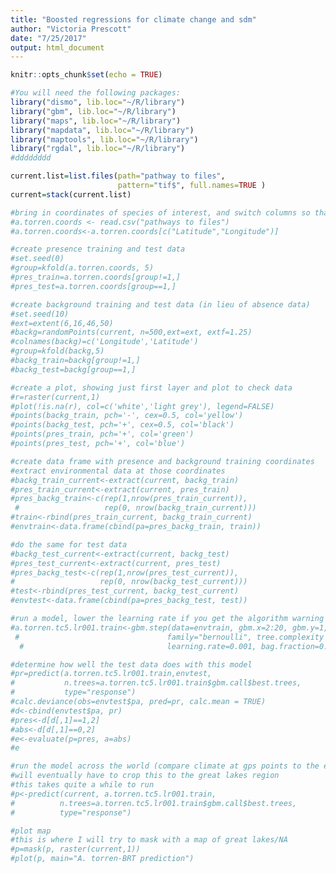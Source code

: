 ```yaml
---
title: "Boosted regressions for climate change and sdm"
author: "Victoria Prescott"
date: "7/25/2017"
output: html_document
---
```


```r
knitr::opts_chunk$set(echo = TRUE)
```

```r
#You will need the following packages:
library("dismo", lib.loc="~/R/library")
library("gbm", lib.loc="~/R/library")
library("maps", lib.loc="~/R/library")
library("mapdata", lib.loc="~/R/library")
library("maptools", lib.loc="~/R/library")
library("rgdal", lib.loc="~/R/library")
#dddddddd
```

```r
current.list=list.files(path="pathway to files", 
                        pattern="tif$", full.names=TRUE )
current=stack(current.list)
```

```r
#bring in coordinates of species of interest, and switch columns so that latitude is first
#a.torren.coords <- read.csv("pathways to files")
#a.torren.coords<-a.torren.coords[c("Latitude","Longitude")]
```

```r
#create presence training and test data
#set.seed(0)
#group=kfold(a.torren.coords, 5)
#pres_train=a.torren.coords[group!=1,]
#pres_test=a.torren.coords[group==1,]
```

```r
#create background training and test data (in lieu of absence data)
#set.seed(10)
#ext=extent(6,16,46,50)
#backg=randomPoints(current, n=500,ext=ext, extf=1.25)
#colnames(backg)=c('Longitude','Latitude')
#group=kfold(backg,5)
#backg_train=backg[group!=1,]
#backg_test=backg[group==1,]
```

```r
#create a plot, showing just first layer and plot to check data
#r=raster(current,1)
#plot(!is.na(r), col=c('white','light grey'), legend=FALSE)
#points(backg_train, pch='-', cex=0.5, col='yellow')
#points(backg_test, pch='+', cex=0.5, col='black')
#points(pres_train, pch='+', col='green')
#points(pres_test, pch='+', col='blue')
```

```r
#create data frame with presence and background training coordinates
#extract environmental data at those coordinates
#backg_train_current<-extract(current, backg_train)
#pres_train_current<-extract(current, pres_train)
#pres_backg_train<-c(rep(1,nrow(pres_train_current)), 
 #                   rep(0, nrow(backg_train_current)))
#train<-rbind(pres_train_current, backg_train_current)
#envtrain<-data.frame(cbind(pa=pres_backg_train, train))
```

```r
#do the same for test data
#backg_test_current<-extract(current, backg_test)
#pres_test_current<-extract(current, pres_test)
#pres_backg_test<-c(rep(1,nrow(pres_test_current)), 
#                   rep(0, nrow(backg_test_current)))
#test<-rbind(pres_test_current, backg_test_current)
#envtest<-data.frame(cbind(pa=pres_backg_test, test))
```

```r
#run a model, lower the learning rate if you get the algorithm warning
#a.torren.tc5.lr001.train<-gbm.step(data=envtrain, gbm.x=2:20, gbm.y=1,
 #                                 family="bernoulli", tree.complexity = 5,
  #                                learning.rate=0.001, bag.fraction=0.5)
```

```r
#determine how well the test data does with this model
#pr=predict(a.torren.tc5.lr001.train,envtest, 
#           n.trees=a.torren.tc5.lr001.train$gbm.call$best.trees,
#           type="response")
#calc.deviance(obs=envtest$pa, pred=pr, calc.mean = TRUE)
#d<-cbind(envtest$pa, pr)
#pres<-d[d[,1]==1,2]
#abs<-d[d[,1]==0,2]
#e<-evaluate(p=pres, a=abs)
#e
```

```r
#run the model across the world (compare climate at gps points to the entire world)
#will eventually have to crop this to the great lakes region
#this takes quite a while to run
#p<-predict(current, a.torren.tc5.lr001.train,
#          n.trees=a.torren.tc5.lr001.train$gbm.call$best.trees,
#          type="response")
```

```r
#plot map
#this is where I will try to mask with a map of great lakes/NA
#p=mask(p, raster(current,1))
#plot(p, main="A. torren-BRT prediction")
```
